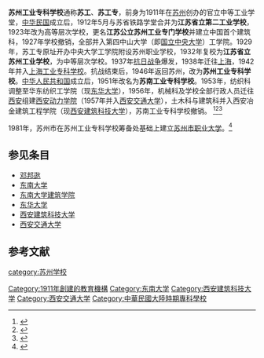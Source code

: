 {{otheruses|other=1981年在苏州工业专科学校筹备处基础上筹建的苏州市职业大学|苏州市职业大学}}

'''苏州工业专科学校'''通称'''苏工'''、'''苏工专'''，前身为1911年在[[苏州|苏州]]创办的官立中等工业学堂，[[中华民国|中华民国]]成立后，1912年5月与苏省铁路学堂合并为'''江苏省立第二工业学校'''，1923年改为高等层次学校，更名'''江苏公立苏州工业专门学校'''并建立中国首个建筑科，1927年学校撤销，全部并入第四中山大学（即[[国立中央大学_(南京)|国立中央大学]]）工学院。1929年，苏工专原址开办中央大学工学院附设苏州职业学校，1932年复校为'''江苏省立苏州工业学校'''，为中等层次学校。1937年[[抗日战争|抗日战争]]爆发，1938年迁往[[上海|上海]]，1942年并入[[上海工业专科学校|上海工业专科学校]]。抗战结束后，1946年返回苏州，改为'''苏州工业专科学校'''。[[中华人民共和国|中华人民共和国]]成立后，1951年改名为'''苏南工业专科学校'''。1953年，纺织科调整至华东纺织工学院（现[[东华大学_(上海)|东华大学]]），1956年，机械科及学校全部行政人员迁往[[西安|西安]]组建[[西安动力学院|西安动力学院]]（1957年并入[[西安交通大学|西安交通大学]]），土木科与建筑科并入西安冶金建筑工程学院（现[[西安建筑科技大学|西安建筑科技大学]]），苏南工业专科学校撤销。
<ref>{{cite news|url=http://jigou.xauat.edu.cn/xajdb/xb/2006gq/751754/0601.htm|publisher=西安建大报·办学110年并校50周年特刊|date=2006-09-22|title=为教育事业奋斗终生的邓邦逖|page=总第751～754期}}{{dead link|date=2018年4月 |bot=InternetArchiveBot |fix-attempted=yes }}</ref><ref>{{cite web|url=http://www3.dhu.edu.cn/arcdep/new_page_45.htm|title=苏南工业专科学校|publisher=东华大学档案馆|accessdate=2012-10-28}}{{dead link|date=2018年4月 |bot=InternetArchiveBot |fix-attempted=yes }}</ref><ref>{{cite web|url=http://archives.xjtu.edu.cn/News/Show.asp?id=1404|publisher=西安交通大学档案馆|title=苏南工业专科学校档案全宗|date=2005-11-04}}{{dead link|date=2018年4月 |bot=InternetArchiveBot |fix-attempted=yes }}</ref>

1981年，苏州市在苏州工业专科学校筹备处基础上建立[[苏州市职业大学|苏州市职业大学]]。<ref>{{cite web|url=http://www.jssvc.edu.cn/Show_content.asp?ArticleID=375|title=苏州市职业大学[ 苏州学院（筹）]简介|publisher=苏州市职业大学|accessdate=2012-10-28|archive-url=https://web.archive.org/web/20121019160653/http://www.jssvc.edu.cn//Show_content.asp?ArticleID=375|archive-date=2012-10-19|dead-url=yes}}</ref>

==参见条目==
*[[邓邦逖|邓邦逖]]
*[[东南大学|东南大学]]
*[[东南大学建筑学院|东南大学建筑学院]]
*[[东华大学_(上海)|东华大学]]
*[[西安建筑科技大学|西安建筑科技大学]]
*[[西安交通大学|西安交通大学]]
==参考文献==
{{reflist}}

{{东南大学}}
{{中華民國大陸時期大專院校}}
{{Authority control}}

[[category:苏州学校|category:苏州学校]]
[[Category:1911年創建的教育機構|Category:1911年創建的教育機構]]
[[Category:东南大学|Category:东南大学]]
[[Category:西安建筑科技大学|Category:西安建筑科技大学]]
[[Category:西安交通大学|Category:西安交通大学]]
[[Category:中華民國大陸時期專科學校|Category:中華民國大陸時期專科學校]]